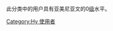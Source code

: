 {{Empty category}}
此分类中的用户具有亚美尼亚文的0[[Wikipedia:巴別#開始使用巴別語言模板|级]]水平。

[[Category:Hy_使用者|Category:Hy 使用者]]